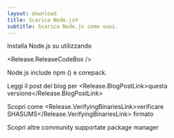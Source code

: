 ```yaml
---
layout: download
title: Scarica Node.js®️
subtitle: Scarica Node.js come vuoi.
---
```


<section>
Installa Node.js <Release.VersionDropdown /> su  <Release.OperatingSystemDropdown /> utilizzando <Release.PlatformDropdown />

<Release.ReleaseCodeBox />
</section>

<section>
Node.js include <LinkWithArrow href="https://npmjs.com">npm</LinkWithArrow> (<Release.NpmVersion />) e corepack.

Leggi il post del blog per <Release.BlogPostLink>questa versione</Release.BlogPostLink>

Scopri come <Release.VerifyingBinariesLink>verificare SHASUMS</Release.VerifyingBinariesLink> firmato

Scopri altre community supportate <LinkWithArrow href="/download/package-manager/all">package manager</LinkWithArrow>

</section>
